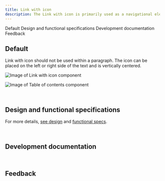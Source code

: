 ```yaml
---
title: Link with icon
description: The Link with icon is primarily used as a navigational element with an icon as an indicator to the destination or type of content being referenced. 
---
```



<ComponentDescription name="Link with icon" type="ui" />

<AnchorLinks>

<AnchorLink>Default</AnchorLink>
<AnchorLink>Design and functional specifications</AnchorLink>
<AnchorLink>Development documentation</AnchorLink>
<AnchorLink>Feedback</AnchorLink>

</AnchorLinks>

## Default
Link with icon should not be used within a paragraph. The icon can be placed on the left or right side of the text and is vertically centered. 

<Row>
<Column colMd={8} colLg={8}>

![Image of Link with icon component](../../images/component/link-with-icon/link-with-icon-default.jpg)

</Column>
</Row>

<Title>Use case</Title>

![Image of Table of contents component](../../images/component/link-with-icon/link-with-icon-use-case.jpg)


<br />

## Design and functional specifications

For more details, [see design](https://ibm.box.com/s/i3jd6saoz0m851j2ohggrn452bnd51dm) and [functional specs]().

<br />

## Development documentation

<ComponentStatus name="Link with icon" type="ui" />

<br />

## Feedback

<ComponentFeedback />
